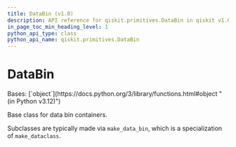 ```yaml
---
title: DataBin (v1.0)
description: API reference for qiskit.primitives.DataBin in qiskit v1.0
in_page_toc_min_heading_level: 1
python_api_type: class
python_api_name: qiskit.primitives.DataBin
---
```


# DataBin

<Class id="qiskit.primitives.DataBin" isDedicatedPage={true} github="https://github.com/Qiskit/qiskit/tree/stable/1.0/qiskit/primitives/containers/data_bin.py#L36-L55" signature="qiskit.primitives.DataBin" modifiers="class">
  Bases: [`object`](https://docs.python.org/3/library/functions.html#object "(in Python v3.12)")

  Base class for data bin containers.

  Subclasses are typically made via `make_data_bin`, which is a specialization of `make_dataclass`.
</Class>

